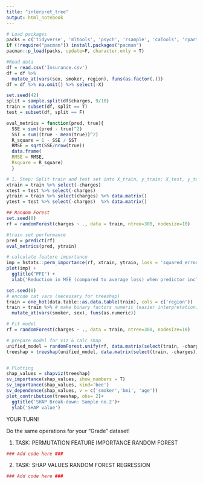 ```yaml
---
title: "interpret_tree"
output: html_notebook
---
```


```r
# Load packages
packs = c('tidyverse', 'mltools', 'psych', 'rsample', 'caTools', 'rpart','caret', 'rpart.plot', 'randomForest', 'hstats', 'treeshap', 'shapviz')
if (!require("pacman")) install.packages("pacman")
pacman::p_load(packs, update=F, character.only = T)
```

```r
#Read data
df = read.csv('Insurance.csv')
df = df %>% 
  mutate_at(vars(sex, smoker, region), funs(as.factor(.)))
df = df %>% na.omit() %>% select(-X)

set.seed(42)
split = sample.split(df$charges, 9/10)
train = subset(df, split == T)
test = subset(df, split == F)

eval_metrics = function(pred, true){
  SSE = sum((pred - true)^2)
  SST = sum((true - mean(true))^2)
  R_square = 1 - SSE / SST
  RMSE = sqrt(SSE/nrow(true))
  data.frame(
  RMSE = RMSE,
  Rsquare = R_square)
  }
```


```r
# 1. Step: Split train and test set into X_train, y_train; X_test, y_test
xtrain = train %>% select(-charges) 
xtest = test %>% select(-charges) 
ytrain = train %>% select(charges) %>% data.matrix()
ytest = test %>% select(-charges)  %>% data.matrix()
```


```r
## Random Forest
set.seed(0)
rf = randomForest(charges ~ ., data = train, ntree=300, nodesize=10)

#train set performance
pred = predict(rf)
eval_metrics(pred, ytrain)

# calculate feature importance 
imp = hstats::perm_importance(rf, xtrain, ytrain, loss = 'squared_error', normalize = T)
plot(imp) +
  ggtitle("PFI") +
  xlab('Reduction in MSE (compared to average loss) when predictor included')
```


```r
set.seed(0)
# encode cat vars (necessary for treeshap)
train = one_hot(data.table::as.data.table(train), cols = c('region'))
train = train %>% # make binary factors numeric (easier interpretation)
  mutate_at(vars(smoker, sex), funs(as.numeric))

# Fit model 
rf = randomForest(charges ~ ., data = train, ntree=300, nodesize=10)

# prepare model for viz & calc shap
unified_model = randomForest.unify(rf, data.matrix(select(train, -charges)))
treeshap = treeshap(unified_model, data.matrix(select(train, -charges))) # may take some while


# Plotting
shap_values = shapviz(treeshap)
sv_importance(shap_values, show_numbers = T)
sv_importance(shap_values, kind='bee')
sv_dependence(shap_values, v = c('smoker','bmi', 'age'))
plot_contribution(treeshap, obs= 2)+
  ggtitle('SHAP Break-down: Sample no.2')+
  ylab('SHAP value')
```


####################### YOUR TURN! ########################
Do the same operations for your "Grade" dataset!

1. TASK: PERMUTATION FEATURE IMPORTANCE RANDOM FOREST

```r
### Add code here ###
```

2. TASK: SHAP VALUES RANDOM FOREST REGRESSION

```r
### Add code here ###
```

